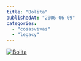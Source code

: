 ```yaml
---
title: "Bolita"
publishedAt: "2006-06-09"
categories: 
  - "cosasvivas"
  - "legacy"
---
```


[![Bolita](http://static.flickr.com/70/163540674_889ff249ce.jpg)](http://www.flickr.com/photos/ryck/163540674/ "Photo Sharing")
